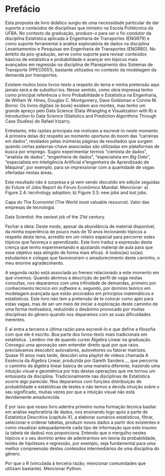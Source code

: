 # Prefácio {.unnumbered}

Esta proposta de livro didático surgiu de uma necessidade particular de dar suporte a conteúdos de disciplinas que ministro na Escola Politécnica da UFBA. No contexto da graduação, produzo-o para ser o fio condutor da disciplina Estatística aplicada à Engenharia de Transportes (ENGR79) e como suporte ferramental à análise exploratória de dados na disciplina Levantamentos e Pesquisas em Engenharia de Transportes (ENGR80). No âmbito da pós-gradução, serve como suporte para revisar conteúdos básicos de estatística e probabilidade e avançar em tópicos mais avançados em regressão na disciplina de Planejamento dos Sistemas de Transporte (PPEC0051), bastante utilizados no contexto da modelagem da demanda por transportes.

Existem muitos bons livros-texto a respeito do tema e minha pretensão aqui jamais será a de substituí-los. Nesse sentido, como obra impressa tenho como principal referência o livro Probabilidade e Estatística na Engenharia, de William W. Hines, Douglas C. Montgomery, Dave Goldsman e Connie M. Borror. Os livros digitais (e-book) existem aos montes, mas tenho um grande apreço pelo Data Science (Data Wrangling e Visualization with R) e Introduction to Data Science (Statistics and Prediction Algorithms Through Case Studies) do Rafael Irizarry.

Entretanto, três razões principais me motivam a escrevê-lo neste momento. A primeira delas diz respeito ao momento oportuno do *boom* das "carreiras em dados", revelados pelas inúmeras páginas de resultados que surgem quando certas palavras-chave associadas são utilizadas em plataformas de busca por emprego. Sugiro experimentar termos "cientista de dados", "analista de dados", "engenheira de dados", "especialista em *Big Data*", "especialista em Inteligência Artificial e "engenheira de Aprendizado de Máquina", por exemplo, para se impressionar com a quantidade de vagas ofertadas nestas áreas.

Este resultado não é surpresa e já vem sendo discutido em ediçõe seguidas do Future of Jobs Report do Fórum Econômico Mundial. Mencionar: a) Figure 2.4: tecnhology adoption; b) Figure 3.3: new jobs and lost jobs. 

Capa do The Economist (The World most valuable resource). Valor das empresas de tecnologia.

Data Scientist: the sexiest job of the 21st century.

Fechar a ideia: Deste modo, apesar da abundância de material disponível, da minha experiência de pouco mais de 10 anos lecionando tópicos a respeito deste tema, acredito em um roteiro especial para percorrer estes tópicos que favoreça o aprendizado. Este livro traduz a expressão desta crença que tenho experimentando e ajustando material de aula para que esse objetivo seja atingido de forma mais eficaz. A todos(as) os(as) estudantes e colegas que favoreceram o amadurecimento deste caminho, o meu enorme agradecimento.

A segunda razão está associada ao frenesi relacionado a este momento em que vivemos. Quando abrimos a descrição do perfil de vaga nestas consultas, nos deparamos com uma infinidade de demandas, primeiro por conhecimento técnico em *software* e, segundo, por domínio teórico em modelagem avançada que estão ancorados em princípios matemáticos e estatísticos. Este livro não tem a pretensão de te colocar como apto para estas vagas, mas de ser um meio de iniciar a exploração deste caminho de uma forma motivadora, reduzindo o desânimo provocado por muitas disciplinas do gênero quando nos deparamos com as suas dificuldades inerentes.

E aí entra a terceira e última razão para escrevê-lo e que define a filosofia com que ele é escrito. Boa parte dos livros-texto mais tradicionais em estatística . Lembro-me de quando cursei Álgebra Linear na graduação. Consegui uma aprovação sem entender direito qual por que raios precisávamos descobrir autovalores, autovetores ou fatorar matrizes. Quase 10 anos mais tarde, descobri uma playlist de vídeos chamada A Essência da Álgebra Linear, produzida por Gareth Sanders..., que percorria o caminho da álgebra linear básica de uma maneira diferente, trazendo uma intuição visual e geométrica por trás destas operações que me tornou um entusiasta da disciplina. Tradicionalmente nas disciplinas de Estatística ocorre algo parecido. Nos deparamos com funções distribuição de probabilidade e estatísticas de testes e não temos a devida intuição sobre o seu significado, muitas vezes por que a intuição visual não está devidamente amadurecida.

É por isso que nosso livro adentra primeiro numa formação técnica basilar em análise exploratória de dados, nos ensinando logo após a parte de Estatística Descritiva (capítulo X), a elaborar sumários estatísticos, filtrar, selecionar e ordenar tabelas, produzir novos dados a partir dos existentes e como visualizar adequadamente cada tipo de informação que este insumo (a tabela de dados) nos proporciona. Entendo que o mergulho nestes tópicos e o seu domínio antes de adentrarmos em teoria da probabilidade, testes de hipóteses e regressão, por exemplo, seja fundamental para uma melhor compreensão destes conteúdos intermediários de uma disciplina do gênero.

Por que o R (vinculada à terceira razão; mencionar comunidades que utilizam bastante). Mencionar Python.
